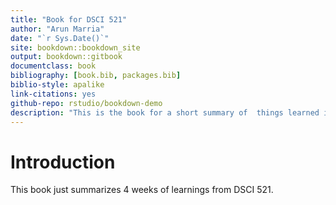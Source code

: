 ```yaml
--- 
title: "Book for DSCI 521"
author: "Arun Marria"
date: "`r Sys.Date()`"
site: bookdown::bookdown_site
output: bookdown::gitbook
documentclass: book
bibliography: [book.bib, packages.bib]
biblio-style: apalike
link-citations: yes
github-repo: rstudio/bookdown-demo
description: "This is the book for a short summary of  things learned in course"
---
```


# Introduction

This book just summarizes 4 weeks of learnings from DSCI 521.


